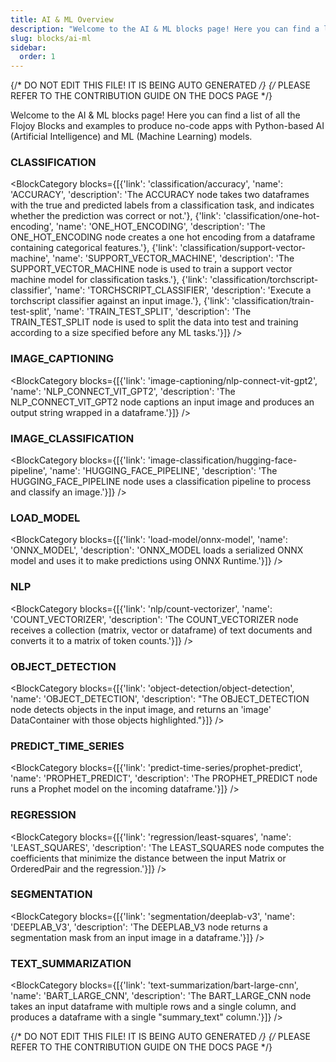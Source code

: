 ```yaml
---
title: AI & ML Overview
description: "Welcome to the AI & ML blocks page! Here you can find a list of all the Flojoy Blocks and examples to produce no-code apps with Python-based AI (Artificial Intelligence) and ML (Machine Learning) models."
slug: blocks/ai-ml
sidebar:
  order: 1
---
```


{/* DO NOT EDIT THIS FILE! IT IS BEING AUTO GENERATED */}
{/* PLEASE REFER TO THE CONTRIBUTION GUIDE ON THE DOCS PAGE */}


Welcome to the AI & ML blocks page! Here you can find a list of all the Flojoy Blocks and examples to produce no-code apps with Python-based AI (Artificial Intelligence) and ML (Machine Learning) models.

 ### CLASSIFICATION
<BlockCategory blocks={[{'link': 'classification/accuracy', 'name': 'ACCURACY', 'description': 'The ACCURACY node takes two dataframes with the true and predicted labels from a classification task, and indicates whether the prediction was correct or not.'}, {'link': 'classification/one-hot-encoding', 'name': 'ONE_HOT_ENCODING', 'description': 'The ONE_HOT_ENCODING node creates a one hot encoding from a dataframe containing categorical features.'}, {'link': 'classification/support-vector-machine', 'name': 'SUPPORT_VECTOR_MACHINE', 'description': 'The SUPPORT_VECTOR_MACHINE node is used to train a support vector machine model for classification tasks.'}, {'link': 'classification/torchscript-classifier', 'name': 'TORCHSCRIPT_CLASSIFIER', 'description': 'Execute a torchscript classifier against an input image.'}, {'link': 'classification/train-test-split', 'name': 'TRAIN_TEST_SPLIT', 'description': 'The TRAIN_TEST_SPLIT node is used to split the data into test and training according to a size specified before any ML tasks.'}]} />

 ### IMAGE_CAPTIONING
<BlockCategory blocks={[{'link': 'image-captioning/nlp-connect-vit-gpt2', 'name': 'NLP_CONNECT_VIT_GPT2', 'description': 'The NLP_CONNECT_VIT_GPT2 node captions an input image and produces an output string wrapped in a dataframe.'}]} />

 ### IMAGE_CLASSIFICATION
<BlockCategory blocks={[{'link': 'image-classification/hugging-face-pipeline', 'name': 'HUGGING_FACE_PIPELINE', 'description': 'The HUGGING_FACE_PIPELINE node uses a classification pipeline to process and classify an image.'}]} />

 ### LOAD_MODEL
<BlockCategory blocks={[{'link': 'load-model/onnx-model', 'name': 'ONNX_MODEL', 'description': 'ONNX_MODEL loads a serialized ONNX model and uses it to make predictions using ONNX Runtime.'}]} />

 ### NLP
<BlockCategory blocks={[{'link': 'nlp/count-vectorizer', 'name': 'COUNT_VECTORIZER', 'description': 'The COUNT_VECTORIZER node receives a collection (matrix, vector or dataframe) of text documents and converts it to a matrix of token counts.'}]} />

 ### OBJECT_DETECTION
<BlockCategory blocks={[{'link': 'object-detection/object-detection', 'name': 'OBJECT_DETECTION', 'description': "The OBJECT_DETECTION node detects objects in the input image, and returns an 'image' DataContainer with those objects highlighted."}]} />

 ### PREDICT_TIME_SERIES
<BlockCategory blocks={[{'link': 'predict-time-series/prophet-predict', 'name': 'PROPHET_PREDICT', 'description': 'The PROPHET_PREDICT node runs a Prophet model on the incoming dataframe.'}]} />

 ### REGRESSION
<BlockCategory blocks={[{'link': 'regression/least-squares', 'name': 'LEAST_SQUARES', 'description': 'The LEAST_SQUARES node computes the coefficients that minimize the distance between the input Matrix or OrderedPair and the regression.'}]} />

 ### SEGMENTATION
<BlockCategory blocks={[{'link': 'segmentation/deeplab-v3', 'name': 'DEEPLAB_V3', 'description': 'The DEEPLAB_V3 node returns a segmentation mask from an input image in a dataframe.'}]} />

 ### TEXT_SUMMARIZATION
<BlockCategory blocks={[{'link': 'text-summarization/bart-large-cnn', 'name': 'BART_LARGE_CNN', 'description': 'The BART_LARGE_CNN node takes an input dataframe with multiple rows and a single column, and produces a dataframe with a single "summary_text" column.'}]} />

{/* DO NOT EDIT THIS FILE! IT IS BEING AUTO GENERATED */}
{/* PLEASE REFER TO THE CONTRIBUTION GUIDE ON THE DOCS PAGE */}
